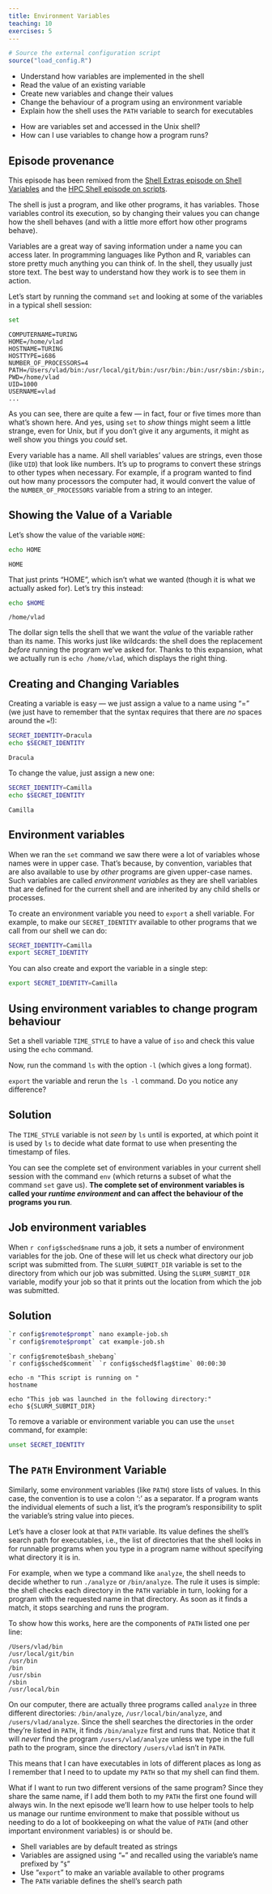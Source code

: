 ```yaml
---
title: Environment Variables
teaching: 10
exercises: 5
---
```


```r
# Source the external configuration script
source("load_config.R")
```

::::::::::::::::::::::::::::::::::::::: objectives

- Understand how variables are implemented in the shell
- Read the value of an existing variable
- Create new variables and change their values
- Change the behaviour of a program using an environment variable
- Explain how the shell uses the `PATH` variable to search for executables

::::::::::::::::::::::::::::::::::::::::::::::::::

:::::::::::::::::::::::::::::::::::::::: questions

- How are variables set and accessed in the Unix shell?
- How can I use variables to change how a program runs?

::::::::::::::::::::::::::::::::::::::::::::::::::

:::::::::::::::::::::::::::::::::::::::::  callout

## Episode provenance

This episode has been remixed from the
[Shell Extras episode on Shell Variables](https://github.com/carpentries-incubator/shell-extras/blob/gh-pages/_episodes/08-environment-variables.md)
and the [HPC Shell episode on scripts](https://github.com/hpc-carpentry/hpc-shell/blob/gh-pages/_episodes/05-scripts.md).

::::::::::::::::::::::::::::::::::::::::::::::::::

The shell is just a program, and like other programs, it has variables.
Those variables control its execution,
so by changing their values
you can change how the shell behaves (and with a little more effort how other
programs behave).

Variables are a great way of saving information under a name you can access
later. In programming languages like Python and R, variables can store pretty
much anything you can think of. In the shell, they usually just store text. The
best way to understand how they work is to see them in action.

Let's start by running the command `set` and looking at some of the variables
in a typical shell session:

```bash
set
```

```output
COMPUTERNAME=TURING
HOME=/home/vlad
HOSTNAME=TURING
HOSTTYPE=i686
NUMBER_OF_PROCESSORS=4
PATH=/Users/vlad/bin:/usr/local/git/bin:/usr/bin:/bin:/usr/sbin:/sbin:/usr/local/bin
PWD=/home/vlad
UID=1000
USERNAME=vlad
...
```

As you can see, there are quite a few — in fact,
four or five times more than what's shown here.
And yes, using `set` to *show* things might seem a little strange,
even for Unix, but if you don't give it any arguments,
it might as well show you things you *could* set.

Every variable has a name.
All shell variables' values are strings,
even those (like `UID`) that look like numbers.
It's up to programs to convert these strings to other types when necessary.
For example, if a program wanted to find out how many processors the computer
had, it would convert the value of the `NUMBER_OF_PROCESSORS` variable from a
string to an integer.

## Showing the Value of a Variable

Let's show the value of the variable `HOME`:

```bash
echo HOME
```

```output
HOME
```

That just prints "HOME", which isn't what we wanted
(though it is what we actually asked for).
Let's try this instead:

```bash
echo $HOME
```

```output
/home/vlad
```

The dollar sign tells the shell that we want the *value* of the variable
rather than its name.
This works just like wildcards:
the shell does the replacement *before* running the program we've asked for.
Thanks to this expansion, what we actually run is `echo /home/vlad`,
which displays the right thing.

## Creating and Changing Variables

Creating a variable is easy — we just assign a value to a name using "="
(we just have to remember that the syntax requires that there are *no* spaces
around the `=`!):

```bash
SECRET_IDENTITY=Dracula
echo $SECRET_IDENTITY
```

```output
Dracula
```

To change the value, just assign a new one:

```bash
SECRET_IDENTITY=Camilla
echo $SECRET_IDENTITY
```

```output
Camilla
```

## Environment variables

When  we ran the `set` command we saw there were a lot of variables whose names
were in upper case. That's because, by convention, variables that are also
available to use by *other* programs are given upper-case names. Such variables
are called *environment variables* as they are shell variables that are defined
for the current shell and are inherited by any child shells or processes.

To create an environment variable you need to `export` a shell variable. For
example, to make our `SECRET_IDENTITY` available to other programs that we call
from our shell we can do:

```bash
SECRET_IDENTITY=Camilla
export SECRET_IDENTITY
```

You can also create and export the variable in a single step:

```bash
export SECRET_IDENTITY=Camilla
```

:::::::::::::::::::::::::::::::::::::::  challenge

## Using environment variables to change program behaviour

Set a shell variable `TIME_STYLE` to have a value of `iso` and check this
value using the `echo` command.

Now, run the command `ls` with the option `-l` (which gives a long format).

`export` the variable and rerun the `ls -l` command. Do you notice any
difference?

:::::::::::::::  solution

## Solution

The `TIME_STYLE` variable is not *seen* by `ls` until is exported, at which
point it is used by `ls` to decide what date format to use when presenting
the timestamp of files.

:::::::::::::::::::::::::

::::::::::::::::::::::::::::::::::::::::::::::::::

You can see the  complete set of environment variables in your current shell
session with the command `env` (which returns a subset of what the command
`set` gave us). **The complete set of environment variables is called
your *runtime environment* and can affect the behaviour of the programs you
run**.

:::::::::::::::::::::::::::::::::::::::  challenge

## Job environment variables

When ``r config$sched$name`` runs a job, it sets a number of environment
variables for the job. One of these will let us check what directory our job
script was submitted from. The `SLURM_SUBMIT_DIR` variable is set to the
directory from which our job was submitted. Using the `SLURM_SUBMIT_DIR`
variable, modify your job so that it prints out the location from which the
job was submitted.

:::::::::::::::  solution

## Solution

```bash
`r config$remote$prompt` nano example-job.sh
`r config$remote$prompt` cat example-job.sh
```

```output
`r config$remote$bash_shebang`
`r config$sched$comment` `r config$sched$flag$time` 00:00:30

echo -n "This script is running on "
hostname

echo "This job was launched in the following directory:"
echo ${SLURM_SUBMIT_DIR}
```

:::::::::::::::::::::::::

::::::::::::::::::::::::::::::::::::::::::::::::::

To remove a variable or environment variable you can use the `unset` command,
for example:

```bash
unset SECRET_IDENTITY
```

## The `PATH` Environment Variable

Similarly, some environment variables (like `PATH`) store lists of values.
In this case, the convention is to use a colon ':' as a separator.
If a program wants the individual elements of such a list,
it's the program's responsibility to split the variable's string value into
pieces.

Let's have a closer look at that `PATH` variable.
Its value defines the shell's search path for executables,
i.e., the list of directories that the shell looks in for runnable programs
when you type in a program name without specifying what directory it is in.

For example, when we type a command like `analyze`,
the shell needs to decide whether to run `./analyze` or `/bin/analyze`.
The rule it uses is simple:
the shell checks each directory in the `PATH` variable in turn,
looking for a program with the requested name in that directory.
As soon as it finds a match, it stops searching and runs the program.

To show how this works,
here are the components of `PATH` listed one per line:

```output
/Users/vlad/bin
/usr/local/git/bin
/usr/bin
/bin
/usr/sbin
/sbin
/usr/local/bin
```

On our computer,
there are actually three programs called `analyze`
in three different directories:
`/bin/analyze`,
`/usr/local/bin/analyze`,
and `/users/vlad/analyze`.
Since the shell searches the directories in the order they're listed in `PATH`,
it finds `/bin/analyze` first and runs that.
Notice that it will *never* find the program `/users/vlad/analyze`
unless we type in the full path to the program,
since the directory `/users/vlad` isn't in `PATH`.

This means that I can have executables in lots of different places as long as
I remember that I need to to update my `PATH` so that my shell can find them.

What if I want to run two different versions of the same program?
Since they share the same name, if I add them both to my `PATH` the first one
found will always win.
In the next episode we'll learn how to use helper tools to help us manage our
runtime environment to make that possible without us needing to do a lot of
bookkeeping on what the value of `PATH` (and other important environment
variables) is or should be.

:::::::::::::::::::::::::::::::::::::::: keypoints

- Shell variables are by default treated as strings
- Variables are assigned using "`=`" and recalled using the variable's name prefixed by "`$`"
- Use "`export`" to make an variable available to other programs
- The `PATH` variable defines the shell's search path

::::::::::::::::::::::::::::::::::::::::::::::::::
